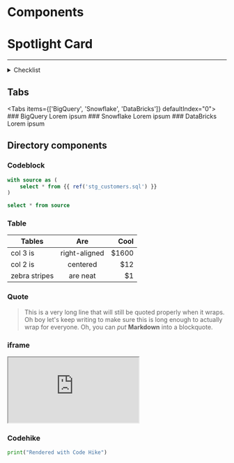 
# Components

# Spotlight Card
<SpotlightCards />




---

<details>
<summary>Checklist</summary>

- [x] Create a space
- [ ] Add data source
- [ ] Transform data

</details>

## Tabs
<Tabs items={['BigQuery', 'Snowflake', 'DataBricks']} defaultIndex="0">
  <Tab>
    ### BigQuery
    Lorem ipsum
  </Tab>
  <Tab>
    ### Snowflake
    Lorem ipsum
  </Tab>
  <Tab>
    ### DataBricks
    Lorem ipsum
  </Tab>
</Tabs>


## Directory components
<Tree>
  <Folder name="src" defaultOpen>
    <Folder name="integrations">
    </Folder>
    <Folder name="models" defaultOpen >
        <File name="stg_orders.sql" />
        <File name="stg_customers.sql" />
        <File name="stg_payments.sql" />
    </Folder>
    <File name="manifest.json" />
  </Folder>
</Tree>

### Codeblock
```sql filename="stg_customers.sql"
with source as (
    select * from {{ ref('stg_customers.sql') }}
)

select * from source
```

### Table

| Tables        | Are           | Cool  |
| ------------- |:-------------:| -----:|
| col 3 is      | right-aligned | $1600 |
| col 2 is      | centered      |   $12 |
| zebra stripes | are neat      |    $1 |

### Quote
> This is a very long line that will still be quoted properly when it wraps. Oh boy let's keep writing to make sure this is long enough to actually wrap for everyone. Oh, you can *put* **Markdown** into a blockquote. 


### iframe

<iframe className="w-full aspect-[17/9]" src="https://demo.arcade.software/zCD8viTTpkBTzlOKotYv?embed" ></iframe>

### Codehike

```python hello.py mark=1[22:30]
print("Rendered with Code Hike")
```